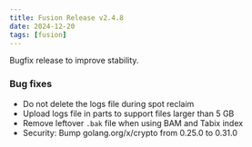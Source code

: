 ```yaml
---
title: Fusion Release v2.4.8
date: 2024-12-20
tags: [fusion]
---
```


Bugfix release to improve stability.

### Bug fixes

- Do not delete the logs file during spot reclaim
- Upload logs file in parts to support files larger than 5 GB 
- Remove leftover `.bak` file when using BAM and Tabix index 
- Security: Bump golang.org/x/crypto from 0.25.0 to 0.31.0
